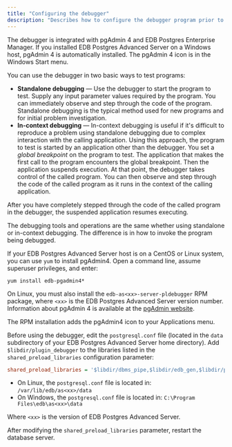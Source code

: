 ```yaml
---
title: "Configuring the debugger"
description: "Describes how to configure the debugger program prior to use"
---
```


The debugger is integrated with pgAdmin 4 and EDB Postgres Enterprise Manager. If you installed EDB Postgres Advanced Server on a Windows host, pgAdmin 4 is automatically installed. The pgAdmin 4 icon is in the Windows Start menu. 

You can use the debugger in two basic ways to test programs:

-   **Standalone debugging** &mdash; Use the debugger to start the program to test. Supply any input parameter values required by the program. You can immediately observe and step through the code of the program. Standalone debugging is the typical method used for new programs and for initial problem investigation.
-   **In-context debugging** &mdash; In-context debugging is useful if it's difficult to reproduce a problem using standalone debugging due to complex interaction with the calling application. Using this approach, the program to test is started by an application other than the debugger. You set a *global breakpoint* on the program to test. The application that makes the first call to the program encounters the global breakpoint. Then the application suspends execution. At that point, the debugger takes control of the called program. You can then observe and step through the code of the called program as it runs in the context of the calling application. 

  After you have completely stepped through the code of the called program in the debugger, the suspended application resumes executing.

The debugging tools and operations are the same whether using standalone or in-context debugging. The difference is in how to invoke the program being debugged.

If your EDB Postgres Advanced Server host is on a CentOS or Linux system, you can use `yum` to install pgAdmin4. Open a command line, assume superuser privileges, and enter:

```shell
yum install edb-pgadmin4*
```

On Linux, you must also install the `edb-as<xx>-server-pldebugger` RPM package, where `<xx>` is the EDB Postgres Advanced Server version number. Information about pgAdmin 4 is available at the [pgAdmin website](https://www.pgadmin.org/).

The RPM installation adds the pgAdmin4 icon to your Applications menu.

Before using the debugger, edit the `postgresql.conf` file (located in the `data` subdirectory of your EDB Postgres Advanced Server home directory). Add `$libdir/plugin_debugger` to the libraries listed in the `shared_preload_libraries` configuration parameter:

```ini
shared_preload_libraries = '$libdir/dbms_pipe,$libdir/edb_gen,$libdir/plugin_debugger'
```

-   On Linux, the `postgresql.conf` file is located in: `/var/lib/edb/as<xx>/data`
-   On Windows, the `postgresql.conf` file is located in: `C:\Program Files\edb\as<xx>\data`

Where `<xx>` is the version of EDB Postgres Advanced Server.

After modifying the `shared_preload_libraries` parameter, restart the database server.
